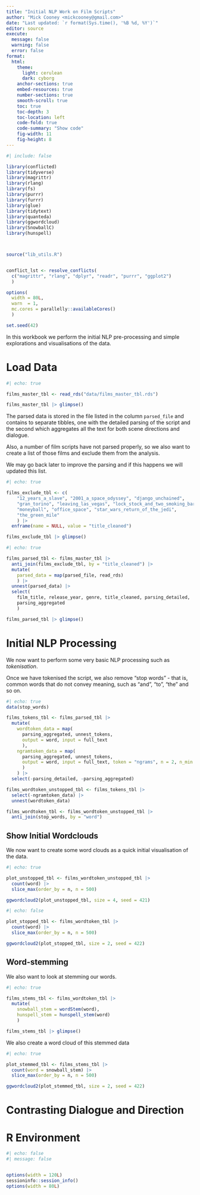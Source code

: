 ```yaml
---
title: "Initial NLP Work on Film Scripts"
author: "Mick Cooney <mickcooney@gmail.com>"
date: "Last updated: `r format(Sys.time(), '%B %d, %Y')`"
editor: source
execute:
  message: false
  warning: false
  error: false
format:
  html:
    theme:
      light: cerulean
      dark: cyborg
    anchor-sections: true
    embed-resources: true
    number-sections: true
    smooth-scroll: true
    toc: true
    toc-depth: 3
    toc-location: left
    code-fold: true
    code-summary: "Show code"
    fig-width: 11
    fig-height: 8
---
```



```r
#| include: false

library(conflicted)
library(tidyverse)
library(magrittr)
library(rlang)
library(fs)
library(purrr)
library(furrr)
library(glue)
library(tidytext)
library(quanteda)
library(ggwordcloud)
library(SnowballC)
library(hunspell)



source("lib_utils.R")


conflict_lst <- resolve_conflicts(
  c("magrittr", "rlang", "dplyr", "readr", "purrr", "ggplot2")
  )

options(
  width = 80L,
  warn  = 1,
  mc.cores = parallelly::availableCores()
  )

set.seed(42)
```

In this workbook we perform the initial NLP pre-processing and simple
explorations and visualisations of the data.

# Load Data

```r
#| echo: true

films_master_tbl <- read_rds("data/films_master_tbl.rds")

films_master_tbl |> glimpse()
```

The parsed data is stored in the file listed in the column `parsed_file` and
contains to separate tibbles, one with the detailed parsing of the script and
the second which aggregates all the text for both scene directions and
dialogue.

Also, a number of film scripts have not parsed properly, so we also want to
create a list of those films and exclude them from the analysis.

We may go back later to improve the parsing and if this happens we will updated
this list.

```r
#| echo: true

films_exclude_tbl <- c(
    "12_years_a_slave", "2001_a_space_odyssey", "django_unchained",
    "gran_torino", "leaving_las_vegas", "lock_stock_and_two_smoking_barrels", 
    "moneyball", "office_space", "star_wars_return_of_the_jedi",
    "the_green_mile"
    ) |>
  enframe(name = NULL, value = "title_cleaned")

films_exclude_tbl |> glimpse()
```



```r
#| echo: true

films_parsed_tbl <- films_master_tbl |>
  anti_join(films_exclude_tbl, by = "title_cleaned") |>
  mutate(
    parsed_data = map(parsed_file, read_rds)
    ) |>
  unnest(parsed_data) |>
  select(
    film_title, release_year, genre, title_cleaned, parsing_detailed,
    parsing_aggregated
    )

films_parsed_tbl |> glimpse()
```



# Initial NLP Processing

We now want to perform some very basic NLP processing such as *tokenisation*.

Once we have tokenised the script, we also remove "stop words" - that is, common
words that do not convey meaning, such as "and", "to", "the" and so on.



```r
#| echo: true
data(stop_words)

films_tokens_tbl <- films_parsed_tbl |>
  mutate(
    wordtoken_data = map(
      parsing_aggregated, unnest_tokens,
      output = word, input = full_text
      ),
    ngramtoken_data = map(
      parsing_aggregated, unnest_tokens,
      output = word, input = full_text, token = "ngrams", n = 2, n_min = 1
      )
    ) |>
  select(-parsing_detailed, -parsing_aggregated)

films_wordtoken_unstopped_tbl <- films_tokens_tbl |>
  select(-ngramtoken_data) |>
  unnest(wordtoken_data)

films_wordtoken_tbl <- films_wordtoken_unstopped_tbl |>
  anti_join(stop_words, by = "word")
```


## Show Initial Wordclouds

We now want to create some word clouds as a quick initial visualisation of the
data.

```r
#| echo: true

plot_unstopped_tbl <- films_wordtoken_unstopped_tbl |>
  count(word) |>
  slice_max(order_by = n, n = 500)

ggwordcloud2(plot_unstopped_tbl, size = 4, seed = 421)
```


```r
#| echo: false

plot_stopped_tbl <- films_wordtoken_tbl |>
  count(word) |>
  slice_max(order_by = n, n = 500)

ggwordcloud2(plot_stopped_tbl, size = 2, seed = 422)
```


## Word-stemming

We also want to look at stemming our words.

```r
#| echo: true

films_stems_tbl <- films_wordtoken_tbl |>
  mutate(
    snowball_stem = wordStem(word),
    hunspell_stem = hunspell_stem(word)
    )

films_stems_tbl |> glimpse()
```

We also create a word cloud of this stemmed data

```r
#| echo: true

plot_stemmed_tbl <- films_stems_tbl |>
  count(word = snowball_stem) |>
  slice_max(order_by = n, n = 500)

ggwordcloud2(plot_stemmed_tbl, size = 2, seed = 422)
```


# Contrasting Dialogue and Direction



# R Environment

```r
#| echo: false
#| message: false


options(width = 120L)
sessioninfo::session_info()
options(width = 80L)
```
